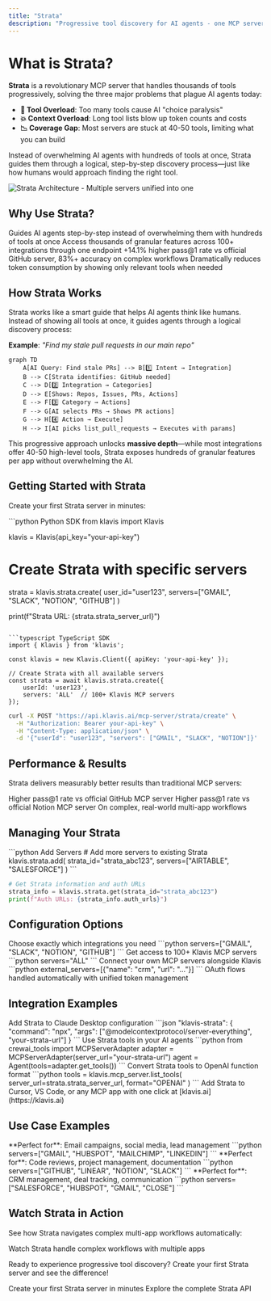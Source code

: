 ```yaml
---
title: "Strata"
description: "Progressive tool discovery for AI agents - one MCP server that handles thousands of tools without overwhelming your AI"
---
```


# What is Strata?

**Strata** is a revolutionary MCP server that handles thousands of tools progressively, solving the three major problems that plague AI agents today:

- **🤯 Tool Overload**: Too many tools cause AI "choice paralysis"
- **💥 Context Overload**: Long tool lists blow up token counts and costs  
- **📉 Coverage Gap**: Most servers are stuck at 40-50 tools, limiting what you can build

Instead of overwhelming AI agents with hundreds of tools at once, Strata guides them through a logical, step-by-step discovery process—just like how humans would approach finding the right tool.

<Frame>
  <img src="/images/strata-architecture.png" alt="Strata Architecture - Multiple servers unified into one" />
</Frame>

## Why Use Strata?

<CardGroup cols={2}>
  <Card title="Progressive Tool Discovery" icon="route">
    Guides AI agents step-by-step instead of overwhelming them with hundreds of tools at once
  </Card>
  <Card title="Massive Tool Coverage" icon="toolbox">
    Access thousands of granular features across 100+ integrations through one endpoint
  </Card>
  <Card title="Superior Performance" icon="gauge-high">
    +14.1% higher pass@1 rate vs official GitHub server, 83%+ accuracy on complex workflows
  </Card>
  <Card title="Cost Efficient" icon="dollar-sign">
    Dramatically reduces token consumption by showing only relevant tools when needed
  </Card>
</CardGroup>

## How Strata Works

Strata works like a smart guide that helps AI agents think like humans. Instead of showing all tools at once, it guides agents through a logical discovery process:

**Example**: *"Find my stale pull requests in our main repo"*

```mermaid
graph TD
    A[AI Query: Find stale PRs] --> B[1️⃣ Intent → Integration]
    B --> C[Strata identifies: GitHub needed]
    C --> D[2️⃣ Integration → Categories]
    D --> E[Shows: Repos, Issues, PRs, Actions]
    E --> F[3️⃣ Category → Actions]
    F --> G[AI selects PRs → Shows PR actions]
    G --> H[4️⃣ Action → Execute]
    H --> I[AI picks list_pull_requests → Executes with params]
```

This progressive approach unlocks **massive depth**—while most integrations offer 40-50 high-level tools, Strata exposes hundreds of granular features per app without overwhelming the AI.

## Getting Started with Strata

Create your first Strata server in minutes:

<CodeGroup>
```python Python SDK
from klavis import Klavis

klavis = Klavis(api_key="your-api-key")

# Create Strata with specific servers
strata = klavis.strata.create(
    user_id="user123",
    servers=["GMAIL", "SLACK", "NOTION", "GITHUB"]
)

print(f"Strata URL: {strata.strata_server_url}")
```

```typescript TypeScript SDK
import { Klavis } from 'klavis';

const klavis = new Klavis.Client({ apiKey: 'your-api-key' });

// Create Strata with all available servers
const strata = await klavis.strata.create({
    userId: 'user123',
    servers: 'ALL'  // 100+ Klavis MCP servers
});
```

```bash REST API
curl -X POST "https://api.klavis.ai/mcp-server/strata/create" \
  -H "Authorization: Bearer your-api-key" \
  -H "Content-Type: application/json" \
  -d '{"userId": "user123", "servers": ["GMAIL", "SLACK", "NOTION"]}'
```
</CodeGroup>

## Performance & Results

Strata delivers measurably better results than traditional MCP servers:

<CardGroup cols={3}>
  <Card title="+14.1% vs GitHub" icon="github">
    Higher pass@1 rate vs official GitHub MCP server
  </Card>
  <Card title="+10.1% vs Notion" icon="notion">
    Higher pass@1 rate vs official Notion MCP server  
  </Card>
  <Card title="83%+ Accuracy" icon="target">
    On complex, real-world multi-app workflows
  </Card>
</CardGroup>

## Managing Your Strata

<CodeGroup>
```python Add Servers
# Add more servers to existing Strata
klavis.strata.add(
    strata_id="strata_abc123",
    servers=["AIRTABLE", "SALESFORCE"]
)
```

```python Get Info
# Get Strata information and auth URLs
strata_info = klavis.strata.get(strata_id="strata_abc123")
print(f"Auth URLs: {strata_info.auth_urls}")
```
</CodeGroup>

## Configuration Options

<CardGroup cols={2}>
  <Card title="Specific Servers" icon="list">
    Choose exactly which integrations you need
    ```python
    servers=["GMAIL", "SLACK", "NOTION", "GITHUB"]
    ```
  </Card>
  <Card title="All Available Servers" icon="globe">
    Get access to 100+ Klavis MCP servers
    ```python
    servers="ALL"
    ```
  </Card>
  <Card title="External MCP Servers" icon="plug">
    Connect your own MCP servers alongside Klavis
    ```python
    external_servers=[{"name": "crm", "url": "..."}]
    ```
  </Card>
  <Card title="Auto Authentication" icon="key">
    OAuth flows handled automatically with unified token management
  </Card>
</CardGroup>

## Integration Examples

<CardGroup cols={2}>
  <Card title="Claude Desktop" icon="desktop">
    Add Strata to Claude Desktop configuration
    ```json
    "klavis-strata": {
      "command": "npx",
      "args": ["@modelcontextprotocol/server-everything", "your-strata-url"]
    }
    ```
  </Card>
  <Card title="CrewAI" icon="users">
    Use Strata tools in your AI agents
    ```python
    from crewai_tools import MCPServerAdapter
    adapter = MCPServerAdapter(server_url="your-strata-url")
    agent = Agent(tools=adapter.get_tools())
    ```
  </Card>
  <Card title="OpenAI Functions" icon="openai">
    Convert Strata tools to OpenAI function format
    ```python
    tools = klavis.mcp_server.list_tools(
        server_url=strata.strata_server_url, 
        format="OPENAI"
    )
    ```
  </Card>
  <Card title="One-Click Setup" icon="mouse-pointer">
    Add Strata to Cursor, VS Code, or any MCP app with one click at [klavis.ai](https://klavis.ai)
  </Card>
</CardGroup>

## Use Case Examples

<CardGroup cols={3}>
  <Card title="Marketing Automation" icon="megaphone">
    **Perfect for**: Email campaigns, social media, lead management
    ```python
    servers=["GMAIL", "HUBSPOT", "MAILCHIMP", "LINKEDIN"]
    ```
  </Card>
  <Card title="Development Workflow" icon="code">
    **Perfect for**: Code reviews, project management, documentation
    ```python
    servers=["GITHUB", "LINEAR", "NOTION", "SLACK"]
    ```
  </Card>
  <Card title="Sales Operations" icon="chart-line-up">
    **Perfect for**: CRM management, deal tracking, communication
    ```python
    servers=["SALESFORCE", "HUBSPOT", "GMAIL", "CLOSE"]
    ```
  </Card>
</CardGroup>

## Watch Strata in Action

See how Strata navigates complex multi-app workflows automatically:

<Card title="Demo Video" icon="play" href="https://youtu.be/N00cY9Ov_fM">
  Watch Strata handle complex workflows with multiple apps
</Card>

Ready to experience progressive tool discovery? Create your first Strata server and see the difference!

<CardGroup cols={2}>
  <Card title="Get Started" icon="rocket" href="/documentation/quickstart">
    Create your first Strata server in minutes
  </Card>
  <Card title="API Reference" icon="book" href="/api-reference/strata/create">
    Explore the complete Strata API
  </Card>
</CardGroup>
